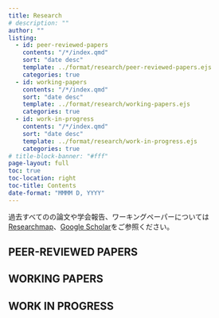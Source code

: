 ```yaml
---
title: Research
# description: ""
author: ""
listing:
  - id: peer-reviewed-papers
    contents: "/*/index.qmd"
    sort: "date desc"
    template: ../format/research/peer-reviewed-papers.ejs
    categories: true
  - id: working-papers
    contents: "/*/index.qmd"
    sort: "date desc"
    template: ../format/research/working-papers.ejs
    categories: true
  - id: work-in-progress
    contents: "/*/index.qmd"
    sort: "date desc"
    template: ../format/research/work-in-progress.ejs
    categories: true
# title-block-banner: "#fff"
page-layout: full
toc: true
toc-location: right
toc-title: Contents
date-format: "MMMM D, YYYY"
---
```


過去すべてのの論文や学会報告、ワーキングペーパーについては<a href="https://researchmap.jp/shingonitta">Researchmap</a>、<a href="https://scholar.google.co.jp/citations?hl=ja&user=QJx5LRgAAAAJ&view_op=list_works&gmla=AJ1KiT3hvOAOFgTV7rGvKzHIwy0qyY5lPe862Uq5SSls-1Tt3EnTkvvSXrLEslQnNdjYkRVhtOVdJu66YaqL1jKputV2N0djHaETFidZdATIsCSaiotekpjfOzk">Google Scholar</a>をご参照ください。

## PEER-REVIEWED PAPERS

:::{#peer-reviewed-papers}
:::

## WORKING PAPERS

:::{#working-papers}
:::

## WORK IN PROGRESS

:::{#work-in-progress}
:::
